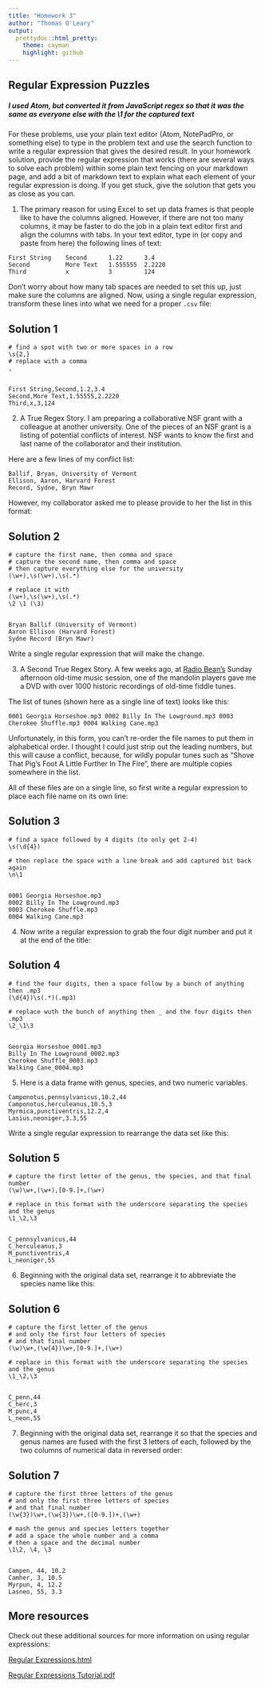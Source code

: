 ```yaml
---
title: "Homework 3"
author: "Thomas O'Leary"
output:
  prettydoc::html_pretty:
    theme: cayman
    highlight: github
---
```



## Regular Expression Puzzles

##### I used Atom, but converted it from JavaScript regex so that it was the same as everyone else with the \1 for the captured text

For these problems, use your plain text editor (Atom, NotePadPro, or something else) to type in the problem text and use the search function to write a regular expression that gives the desired result. In your homework solution, provide the regular expression that works (there are several ways to solve each problem) within some plain text fencing on your markdown page, and add a bit of markdown text to explain what each element of your regular expression is doing. If you get stuck, give the solution that gets you as close as you can.

1. The primary reason for using Excel to set up data frames is that people like to have the columns aligned. However, if there are not too many columns, it may be faster to do the job in a plain text editor first and align the columns with tabs. In your text editor, type in (or copy and paste from here) the following lines of text:

```
First String    Second      1.22      3.4
Second          More Text   1.555555  2.2220
Third           x           3         124
```

Don't worry about how many tab spaces are needed to set this up, just make sure the columns are aligned. Now, using a single regular expression, transform these lines into what we need for a proper `.csv` file:

## Solution 1

```
# find a spot with two or more spaces in a row
\s{2,}
# replace with a comma
,


First String,Second,1.2,3.4
Second,More Text,1.55555,2.2220
Third,x,3,124
```


2. A True Regex Story. I am preparing a collaborative NSF grant with a colleague at another university. One of the pieces of an NSF grant is a listing of potential conflicts of interest. NSF wants to know the first and last name of the collaborator and their institution.

Here are a few lines of my conflict list:

```
Ballif, Bryan, University of Vermont
Ellison, Aaron, Harvard Forest
Record, Sydne, Bryn Mawr
```

However, my collaborator asked me to please provide to her the list in this format:

## Solution 2

```
# capture the first name, then comma and space
# capture the second name, then comma and space
# then capture everything else for the university
(\w+),\s(\w+),\s(.*)

# replace it with 
(\w+),\s(\w+),\s(.*)
\2 \1 (\3)


Bryan Ballif (University of Vermont)
Aaron Ellison (Harvard Forest)
Sydne Record (Bryn Mawr)
```

Write a single regular expression that will make the change.

3. A Second True Regex Story. A few weeks ago, at [Radio Bean's ](https://www.radiobean.com/) Sunday afternoon old-time music session, one of the mandolin players gave me a DVD with over 1000 historic recordings of old-time fiddle tunes.

The list of tunes (shown here as a single line of text) looks like this:

```
0001 Georgia Horseshoe.mp3 0002 Billy In The Lowground.mp3 0003 Cherokee Shuffle.mp3 0004 Walking Cane.mp3
```
Unfortunately, in this form, you can't re-order the file names to put them in alphabetical order. I thought I could just strip out the leading numbers, but this will cause a conflict, because, for wildly popular tunes such as "Shove That Pig's Foot A Little Further In The Fire", there are multiple copies somewhere in the list.

All of these files are on a single line, so first write a regular expression to place each file name on its own line:
    
## Solution 3

```
# find a space followed by 4 digits (to only get 2-4)
\s(\d{4})

# then replace the space with a line break and add captured bit back again
\n\1


0001 Georgia Horseshoe.mp3
0002 Billy In The Lowground.mp3
0003 Cherokee Shuffle.mp3
0004 Walking Cane.mp3
```

4. Now write a regular expression to grab the four digit number and put it at the end of the title:


## Solution 4

```
# find the four digits, then a space follow by a bunch of anything then .mp3
(\d{4})\s(.*)(.mp3)

# replace wuth the bunch of anything then _ and the four digits then .mp3
\2_\1\3


Georgia Horseshoe_0001.mp3
Billy In The Lowground_0002.mp3
Cherokee Shuffle_0003.mp3
Walking Cane_0004.mp3
```



5. Here is a data frame with genus, species, and two numeric variables. 

```
Camponotus,pennsylvanicus,10.2,44
Camponotus,herculeanus,10.5,3
Myrmica,punctiventris,12.2,4
Lasius,neoniger,3.3,55
```
Write a single regular expression to rearrange the data set like this:

## Solution 5

```
# capture the first letter of the genus, the species, and that final number
(\w)\w+,(\w+),[0-9.]+,(\w+)

# replace in this format with the underscore separating the species and the genus
\1_\2,\3


C_pennsylvanicus,44
C_herculeanus,3
M_punctiventris,4
L_neoniger,55
```



6. Beginning with the original data set, rearrange it to abbreviate the species name like this:


## Solution 6

```
# capture the first letter of the genus
# and only the first four letters of species
# and that final number
(\w)\w+,(\w{4})\w+,[0-9.]+,(\w+)

# replace in this format with the underscore separating the species and the genus
\1_\2,\3


C_penn,44
C_herc,3
M_punc,4
L_neon,55
```



7. Beginning with the original data set, rearrange it so that the species and genus names are fused with the first 3 letters of each, followed by the two columns of numerical data in reversed order:

## Solution 7

```
# capture the first three letters of the genus
# and only the first three letters of species
# and that final number
(\w{3})\w+,(\w{3})\w+,([0-9.])+,(\w+)

# mash the genus and species letters together
# add a space the whole number and a comma
# then a space and the decimal number
\1\2, \4, \3


Campen, 44, 10.2
Camher, 3, 10.5
Myrpun, 4, 12.2
Lasneo, 55, 3.3
```



## More resources

Check out these additional sources for more information on using regular expressions:

[Regular Expressions.html](https://gotellilab.github.io/Bio381/Scripts/Feb07/RegularExpressions.html)

[Regular Expressions Tutorial.pdf](https://gotellilab.github.io/Bio381/Scripts/Feb07/RegularExpressionsTutorial.pdf)
